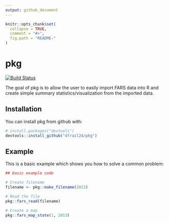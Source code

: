 ```yaml
---
output: github_document
---
```


```r
knitr::opts_chunk$set(
  collapse = TRUE,
  comment = "#>",
  fig.path = "README-"
)
```

# pkg

[![Build Status](https://travis-ci.org/dfrail24/pkg.svg?branch=master)](https://travis-ci.org/dfrail24/pkg)

The goal of pkg is to allow the user to easily import FARS data into R and create simple summary statistics/visualization from the imported data.


## Installation

You can install pkg from github with:

```r
# install.packages("devtools")
devtools::install_github("dfrail24/pkg")
```

## Example

This is a basic example which shows you how to solve a common problem:

```r
## basic example code

# Create filename
filename <- pkg::make_filename(2013)

# Read the file
pkg::fars_read(filename)

# Create a map
pkg::fars_map_state(1, 2013)
```
